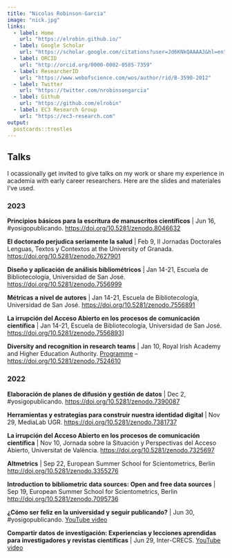 ```yaml
---
title: "Nicolas Robinson-Garcia"
image: "nick.jpg"
links:
  - label: Home
    url: "https://elrobin.github.io/"
  - label: Google Scholar
    url: "https://scholar.google.com/citations?user=Jd6KNkQAAAAJ&hl=en"
  - label: ORCID
    url: "http://orcid.org/0000-0002-0585-7359"
  - label: ResearcherID
    url: "https://www.webofscience.com/wos/author/rid/B-3590-2012" 
  - label: Twitter
    url: "https://twitter.com/nrobinsongarcia"
  - label: Github
    url: "https://github.com/elrobin" 
  - label: EC3 Research Group
    url: "https://ec3-research.com" 
output:
  postcards::trestles
---
```

 
## Talks

I ocassionally get invited to give talks on my work or share my experience in academia with early career researchers. Here are the slides and materiales I've used.

### 2023

**Principios básicos para la escritura de manuscritos científicos** | Jun 16, #yosigopublicando. [https://doi.org/10.5281/zenodo.8046632](https://doi.org/10.5281/zenodo.8046632)

**El doctorado perjudica seriamente la salud** | Feb 9, II Jornadas Doctorales Lenguas, Textos y Contextos at the University of Granada. [https://doi.org/10.5281/zenodo.7627901](https://doi.org/10.5281/zenodo.7627901)

**Diseño y aplicación de análisis bibliométricos** | Jan 14-21, Escuela de Bibliotecología, Universidad de San José. [https://doi.org/10.5281/zenodo.7556999](https://doi.org/10.5281/zenodo.7556999)

**Métricas a nivel de autores** | Jan 14-21, Escuela de Bibliotecología, Universidad de San José. [https://doi.org/10.5281/zenodo.7556891](https://doi.org/10.5281/zenodo.7556891)

**La irrupción del Acceso Abierto en los procesos de comunicación científica** | Jan 14-21, Escuela de Bibliotecología, Universidad de San José. [https://doi.org/10.5281/zenodo.7556893](https://doi.org/10.5281/zenodo.7556893)]

**Diversity and recognition in research teams** | Jan 10, Royal Irish Academy and Higher Education Authority. [Programme](https://www.ria.ie/sites/default/files/ensuring-inclusive-research-careers-programme.pdf) – [https://doi.org/10.5281/zenodo.7524610](https://doi.org/10.5281/zenodo.7524610)

### 2022

**Elaboración de planes de difusión y gestión de datos** | Dec 2, #yosigopublicando. [https://doi.org/10.5281/zenodo.7390087](https://doi.org/10.5281/zenodo.7390087)

**Herramientas y estrategias para construir nuestra identidad digital** | Nov 29, MediaLab UGR. [https://doi.org/10.5281/zenodo.7381737](https://doi.org/10.5281/zenodo.7381737)

**La irrupción del Acceso Abierto en los procesos de comunicación científica** | Nov 10, Jornada sobre la Situación y Perspectivas del Acceso Abierto, Universitat de València. [https://doi.org/10.5281/zenodo.7325697](https://doi.org/10.5281/zenodo.7325697)

**Altmetrics** | Sep 22, European Summer School for Scientometrics, Berlin [http://doi.org/10.5281/zenodo.3355276](http://doi.org/10.5281/zenodo.3355276)

**Introduction to bibliometric data sources: Open and free data sources** | Sep 19, European Summer School for Scientometrics, Berlin [http://doi.org/10.5281/zenodo.7095736](http://doi.org/10.5281/zenodo.7095736)

**¿Cómo ser feliz en la universidad y seguir publicando?** | Jun 30, #yosigopublicando. [YouTube video](https://youtu.be/d6rIqz2KljM)

**Compartir datos de investigación: Experiencias y lecciones aprendidas para investigadores y revistas científicas** | Jun 29, Inter-CRECS. [YouTube video](https://youtu.be/RXnqakhgVCY)

